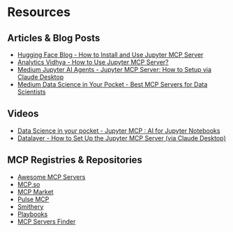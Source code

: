 # Resources

## Articles & Blog Posts

- [Hugging Face Blog - How to Install and Use Jupyter MCP Server](https://huggingface.co/blog/lynn-mikami/jupyter-mcp-server)
- [Analytics Vidhya - How to Use Jupyter MCP Server?](https://www.analyticsvidhya.com/blog/2025/05/jupyter-mcp-server/)
- [Medium Jupyter AI Agents - Jupyter MCP Server: How to Setup via Claude Desktop](https://jupyter-ai-agents.datalayer.blog/mcp-server-for-jupyter-heres-your-guide-2025-0b29d975b4e1)
- [Medium Data Science in Your Pocket - Best MCP Servers for Data Scientists](https://medium.com/data-science-in-your-pocket/best-mcp-servers-for-data-scientists-ee4fa6caf066)

## Videos

- [Data Science in your pocket - Jupyter MCP : AI for Jupyter Notebooks](https://www.youtube.com/watch?v=qkoEsqiWDOU)
- [Datalayer - How to Set Up the Jupyter MCP Server (via Claude Desktop)](https://www.youtube.com/watch?v=nPllCQxtaxQ)

## MCP Registries & Repositories

- [Awesome MCP Servers](https://github.com/punkpeye/awesome-mcp-servers)
- [MCP.so](https://mcp.so/server/Integrating-the-Jupyter-server-with-claude-desktop-uisng-the-powerful-model-context-protocol/harshitha-8)
- [MCP Market](https://mcpmarket.com/server/jupyter)
- [Pulse MCP](https://www.pulsemcp.com/servers/datalayer-jupyter)
- [Smithery](https://smithery.ai/server/@datalayer/jupyter-mcp-server)
- [Playbooks](https://playbooks.com/mcp/datalayer-jupyter)
- [MCP Servers Finder](https://www.mcpserverfinder.com/servers/ihrpr/mcp-server-jupyter)
